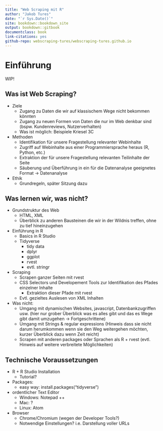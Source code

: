 ```yaml
--- 
title: "Web Scraping mit R"
author: "Jakob Tures"
date: "`r Sys.Date()`"
site: bookdown::bookdown_site
output: bookdown::gitbook
documentclass: book
link-citations: yes
github-repo: webscraping-tures/webscraping-tures.github.io
---
```


# Einführung {-}

WIP!

## Was ist Web Scraping? {-}

* Ziele
  * Zugang zu Daten die wir auf klassischem Wege nicht bekommen könnten
  * Zugang zu neuen Formen von Daten die nur im Web denkbar sind (bspw. Kundenreviews, Nutzerverhalten)
  * Was ist möglich: Beispiele Kriesel 3C

* Methoden
  * Identifikation für unsere Fragestellung relevanter Webinhalte
  * Zugriff auf Webinhalte aus einer Programmiersprache heraus (R, Python, etc.)
  * Extraktion der für unsere Fragestellung relevanten Teilinhalte der Seite
  * Säuberung und Überführung in ein für die Datenanalyse geeignetes Format -> Datenanalyse

* Ethik
  * Grundregeln, später Sitzung dazu

## Was lernen wir, was nicht? {-}

* Grundstruktur des Web
  * HTML, XML
  * Überblick zu anderen Bausteinen die wir in der Wildnis treffen, ohne zu tief hineinzugehen

* Einführung in R
  * Basics in R Studio
  * Tidyverse
    * tidy data
    * dplyr
    * ggplot
    * rvest
    * evtl. stringr

* Scraping
  * Scrapen ganzer Seiten mit rvest
  * CSS Selectors und Developement Tools zur Identifikation des Pfades einzelner Inhalte
    * Extraktion dieser Pfade mit rvest
  * Evtl. gezieltes Auslesen von XML Inhalten
  
* Was nicht:
  * Umgang mit dynamischen Websites, javascript, Datenbankzugriffen usw. (hier nur grober Überblick was es alles gibt und das es Wege gibt damit umzugehen -> Fortgeschrittene)
  * Umgang mit Strings & regular expressions (Hinweis dass sie nicht darum herumkommen wenn sie den Weg weitergehen möchten, kurzer Überblick dazu wenn Zeit reicht)
  * Scrapen mit anderen packages oder Sprachen als R + rvest (evtl. Hinweis auf weitere verbreitete Möglichkeiten)


## Technische Voraussetzungen {-}

* R + R Studio Installation
  * Tutorial?

* Packages:
  * easy way: install.packages("tidyverse")
  
* ordentlicher Text Editor
  * Windows: Notepad ++
  * Mac: ?
  * Linux: Atom

* Browser
  * Chrome/Chromium (wegen der Developer Tools?)
  * Notwendige Einstellungen? i.e. Darstellung voller URLs
